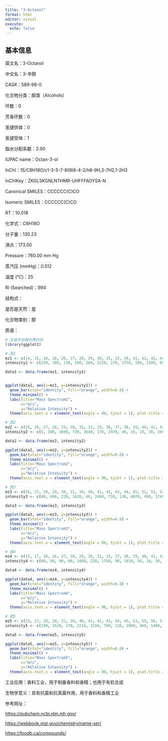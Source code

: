 ```yaml
---
title: "3-Octanol"
format: html
editor: visual
execute: 
  echo: false
---
```


## 基本信息

英文名：3-Octanol

中文名：3-辛醇

CAS#：589-98-0

化合物分类：醇类（Alcohols）

环数：0

芳香环数：0

氢键供体：0

氢键受体：1

脂水分配系数：2.90

IUPAC name：Octan-3-ol

InChl：1S/C8H18O/c1-3-5-7-8(9)6-4-2/h8-9H,3-7H2,1-2H3

InChlKey：ZKGLSKGNLNTHMR-UHFFFAOYSA-N

Canonical SMILES：CCCCCC(C)CO

Isomeric SMILES：CCCCCC(C)CO

RT：10.018

化学式：C8H18O

分子量：130.23

沸点：173.00

Pressure：760.00 mm Hg

蒸汽压 (mmHg)：0.512

温度 (℃)：25

RI (Searched)：994

结构式：

是否是天然：是

化合物类别：醇

质谱：

```r
# 安装并加载所需的包
library(ggplot2)

# 图1
mz1 <- c(14, 15, 16, 18, 26, 27, 28, 29, 30, 31, 32, 39, 41, 42, 43, 44, 45, 51, 53, 55, 56, 57, 58, 59, 60, 67, 69, 70, 71, 72, 81, 83, 84, 99, 101, 102, 112)
intensity1 <- c(250, 180, 130, 100, 260, 2220, 270, 2750, 100, 2390, 60, 1380, 4220, 800, 1940, 920, 380, 100, 280, 6860, 960, 1620, 1360, 9999, 350, 200, 530, 550, 320, 210, 80, 6220, 540, 130, 2430, 160, 650)

data1 <- data.frame(mz1, intensity1)


ggplot(data1, aes(x=mz1, y=intensity1)) +
  geom_bar(stat="identity", fill="orange", width=0.8) + 
  theme_minimal() + 
  labs(title="Mass Spectrum1",
       x="m/z",
       y="Relative Intensity") + 
  theme(axis.text.x = element_text(angle = 90, hjust = 1), plot.title = element_text(hjust = 0.5))  

# 图2
mz2 <- c(25, 26, 27, 28, 29, 30, 31, 32, 33, 36, 37, 38, 39, 40, 41, 42, 43, 44, 45, 46, 49, 50, 51, 52, 53, 54, 55, 56, 57, 58, 59, 60, 61, 62, 63, 65, 66, 67, 68, 69, 70, 71, 72, 73, 77, 79, 81, 82, 83, 84, 85, 86, 91, 95, 97, 99, 100, 101, 102, 103, 112, 113, 128, 129, 130)
intensity2 <- c(5, 380, 3600, 730, 3640, 170, 2970, 40, 10, 10, 30, 100, 1360, 240, 3650, 680, 1810, 930, 530, 10, 10, 40, 90, 40, 210, 100, 4230, 610, 1290, 870, 9999, 350, 30, 10, 20, 20, 10, 90, 50, 300, 280, 190, 110, 40, 10, 10, 40, 80, 4130, 350, 40, 5, 5, 5, 20, 40, 90, 1970, 130, 10, 210, 20, 10, 40, 5)

data2 <- data.frame(mz2, intensity2)

ggplot(data2, aes(x=mz2, y=intensity2)) +
  geom_bar(stat="identity", fill="orange", width=0.8) + 
  theme_minimal() + 
  labs(title="Mass Spectrum2",
       x="m/z",
       y="Relative Intensity") + 
  theme(axis.text.x = element_text(angle = 90, hjust = 1), plot.title = element_text(hjust = 0.5))  

# 图3
mz3 <- c(26, 27, 28, 29, 30, 31, 39, 40, 41, 42, 43, 44, 45, 51, 53, 54, 55, 56, 57, 58, 59, 60, 67, 68, 69, 70, 71, 72, 83, 84, 100, 101, 102, 112)
intensity3 <- c(40, 690, 220, 1620, 80, 2400, 710, 130, 4070, 490, 1740, 550, 410, 40, 180, 60, 6440, 570, 1170, 880, 9999, 250, 60, 10, 250, 180, 120, 40, 4400, 310, 190, 1060, 60, 190)

data3 <- data.frame(mz3, intensity3)

ggplot(data3, aes(x=mz3, y=intensity3)) +
  geom_bar(stat="identity", fill="orange", width=0.8) + 
  theme_minimal() + 
  labs(title="Mass Spectrum3",
       x="m/z",
       y="Relative Intensity") + 
  theme(axis.text.x = element_text(angle = 90, hjust = 1), plot.title = element_text(hjust = 0.5)) 

# 图4
mz4 <- c(15, 17, 18, 26, 27, 28, 29, 30, 31, 32, 37, 38, 39, 40, 41, 42, 43, 44, 45, 46, 50, 51, 52, 53, 54, 55, 56, 57, 58, 59, 60, 61, 63, 65, 66, 67, 68, 69, 70, 71, 72, 73, 77, 79, 81, 82, 83, 84, 85, 86, 87, 95, 97, 98, 99, 100, 101, 102, 103, 112, 113, 128, 129)
intensity4 <- c(80, 90, 90, 60, 1080, 220, 1750, 90, 1910, 50, 10, 30, 610, 100, 3120, 740, 1490, 340, 410, 10, 20, 50, 20, 150, 90, 5560, 1120, 930, 880, 9999, 340, 20, 10, 20, 10, 110, 70, 650, 780, 360, 280, 80, 10, 10, 50, 90, 5250, 470, 70, 20, 10, 10, 30, 10, 200, 110, 2210, 150, 10, 560, 50, 50, 50)

data4 <- data.frame(mz4, intensity4)

ggplot(data4, aes(x=mz4, y=intensity4)) +
  geom_bar(stat="identity", fill="orange", width=0.8) + 
  theme_minimal() + 
  labs(title="Mass Spectrum4",
       x="m/z",
       y="Relative Intensity") + 
  theme(axis.text.x = element_text(angle = 90, hjust = 1), plot.title = element_text(hjust = 0.5))  

# 图5
mz5 <- c(15, 27, 28, 29, 31, 39, 40, 41, 42, 43, 44, 45, 53, 55, 56, 57, 58, 59, 60, 69, 70, 71, 83, 84, 100, 101, 102, 112)
intensity5 <- c(100, 1520, 270, 2210, 2150, 790, 120, 2980, 460, 1400, 680, 290, 160, 4760, 570, 1190, 960, 9999, 310, 240, 230, 140, 5100, 350, 100, 2290, 130, 240)

data5 <- data.frame(mz5, intensity5)

ggplot(data5, aes(x=mz5, y=intensity5)) +
  geom_bar(stat="identity", fill="orange", width=0.8) + 
  theme_minimal() + 
  labs(title="Mass Spectrum5",
       x="m/z",
       y="Relative Intensity") + 
  theme(axis.text.x = element_text(angle = 90, hjust = 1), plot.title = element_text(hjust = 0.5))  
```

工业应用：香料工业，用于制备香料和香精；也用于有机合成

生物学意义：具有抗菌和抗真菌作用，用于香料和香精工业

参考网址：

<https://pubchem.ncbi.nlm.nih.gov/>

<https://webbook.nist.gov/chemistry/name-ser/>

<https://foodb.ca/compounds/>
